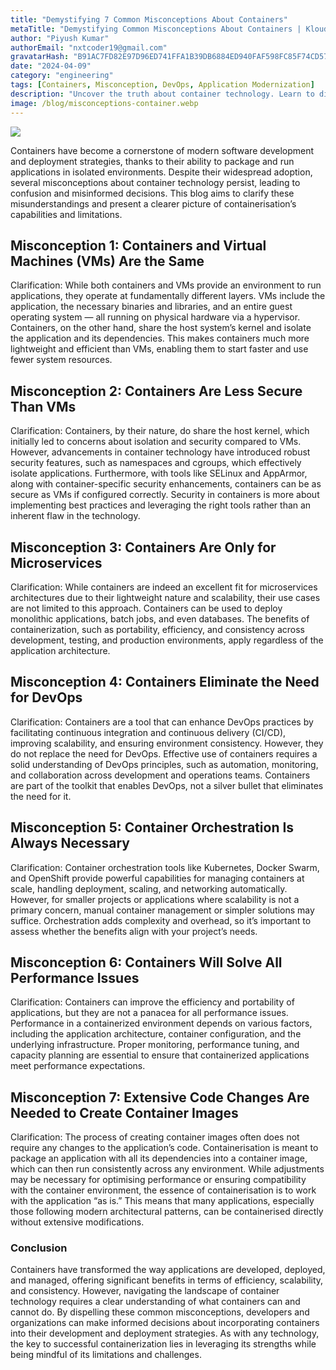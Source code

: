 ```yaml
---
title: "Demystifying 7 Common Misconceptions About Containers"  
metaTitle: "Demystifying Common Misconceptions About Containers | Kloudlite's Way"
author: "Piyush Kumar"
authorEmail: "nxtcoder19@gmail.com"
gravatarHash: "B91AC7FD82E97D96ED741FFA1B39DB6884ED940FAF598FC85F74CD57EE87AA76"
date: "2024-04-09"
category: "engineering"
tags: [Containers, Misconception, DevOps, Application Modernization]
description: "Uncover the truth about container technology. Learn to distinguish containers from VMs, understand their security, and explore their diverse use cases beyond microservices"
image: /blog/misconceptions-container.webp
---
```


![](/blog/misconceptions-container.webp)

Containers have become a cornerstone of modern software development and deployment strategies, thanks to their ability to package and run applications in isolated environments. Despite their widespread adoption, several misconceptions about container technology persist, leading to confusion and misinformed decisions. This blog aims to clarify these misunderstandings and present a clearer picture of containerisation’s capabilities and limitations.

## Misconception 1: Containers and Virtual Machines (VMs) Are the Same
Clarification: While both containers and VMs provide an environment to run applications, they operate at fundamentally different layers. VMs include the application, the necessary binaries and libraries, and an entire guest operating system — all running on physical hardware via a hypervisor. Containers, on the other hand, share the host system’s kernel and isolate the application and its dependencies. This makes containers much more lightweight and efficient than VMs, enabling them to start faster and use fewer system resources.

## Misconception 2: Containers Are Less Secure Than VMs
Clarification: Containers, by their nature, do share the host kernel, which initially led to concerns about isolation and security compared to VMs. However, advancements in container technology have introduced robust security features, such as namespaces and cgroups, which effectively isolate applications. Furthermore, with tools like SELinux and AppArmor, along with container-specific security enhancements, containers can be as secure as VMs if configured correctly. Security in containers is more about implementing best practices and leveraging the right tools rather than an inherent flaw in the technology.

## Misconception 3: Containers Are Only for Microservices
Clarification: While containers are indeed an excellent fit for microservices architectures due to their lightweight nature and scalability, their use cases are not limited to this approach. Containers can be used to deploy monolithic applications, batch jobs, and even databases. The benefits of containerization, such as portability, efficiency, and consistency across development, testing, and production environments, apply regardless of the application architecture.

## Misconception 4: Containers Eliminate the Need for DevOps
Clarification: Containers are a tool that can enhance DevOps practices by facilitating continuous integration and continuous delivery (CI/CD), improving scalability, and ensuring environment consistency. However, they do not replace the need for DevOps. Effective use of containers requires a solid understanding of DevOps principles, such as automation, monitoring, and collaboration across development and operations teams. Containers are part of the toolkit that enables DevOps, not a silver bullet that eliminates the need for it.

## Misconception 5: Container Orchestration Is Always Necessary
Clarification: Container orchestration tools like Kubernetes, Docker Swarm, and OpenShift provide powerful capabilities for managing containers at scale, handling deployment, scaling, and networking automatically. However, for smaller projects or applications where scalability is not a primary concern, manual container management or simpler solutions may suffice. Orchestration adds complexity and overhead, so it’s important to assess whether the benefits align with your project’s needs.

## Misconception 6: Containers Will Solve All Performance Issues
Clarification: Containers can improve the efficiency and portability of applications, but they are not a panacea for all performance issues. Performance in a containerized environment depends on various factors, including the application architecture, container configuration, and the underlying infrastructure. Proper monitoring, performance tuning, and capacity planning are essential to ensure that containerized applications meet performance expectations.

## Misconception 7: Extensive Code Changes Are Needed to Create Container Images
Clarification: The process of creating container images often does not require any changes to the application’s code. Containerisation is meant to package an application with all its dependencies into a container image, which can then run consistently across any environment. While adjustments may be necessary for optimising performance or ensuring compatibility with the container environment, the essence of containerisation is to work with the application “as is.” This means that many applications, especially those following modern architectural patterns, can be containerised directly without extensive modifications.

### Conclusion
Containers have transformed the way applications are developed, deployed, and managed, offering significant benefits in terms of efficiency, scalability, and consistency. However, navigating the landscape of container technology requires a clear understanding of what containers can and cannot do. By dispelling these common misconceptions, developers and organizations can make informed decisions about incorporating containers into their development and deployment strategies. As with any technology, the key to successful containerization lies in leveraging its strengths while being mindful of its limitations and challenges.
